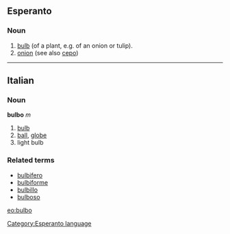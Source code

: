 ==Esperanto==
===Noun===
# [[bulb]] (of a plant, e.g. of an onion or tulip).
# [[onion]] (see also [[cepo]])
{{Universala Vortaro}}
----

==Italian==
===Noun===
'''bulbo''' ''m''

# [[bulb]]
# [[ball]], [[globe]]
# light bulb

===Related terms===
*[[bulbifero]]
*[[bulbiforme]]
*[[bulbillo]]
*[[bulboso]]

[[eo:bulbo]]
[[Category:Esperanto language]]